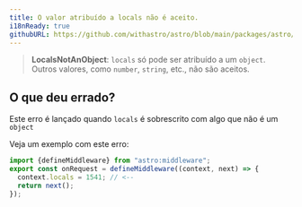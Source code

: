 ```yaml
---
title: O valor atribuído a locals não é aceito.
i18nReady: true
githubURL: https://github.com/withastro/astro/blob/main/packages/astro/src/core/errors/errors-data.ts
---
```


> **LocalsNotAnObject**: `locals` só pode ser atribuído a um `object`. Outros valores, como `number`, `string`, etc., não são aceitos.
## O que deu errado?
Este erro é lançado quando `locals` é sobrescrito com algo que não é um `object`

Veja um exemplo com este erro:
```ts
import {defineMiddleware} from "astro:middleware";
export const onRequest = defineMiddleware((context, next) => {
  context.locals = 1541; // <-- 
  return next();
});
```